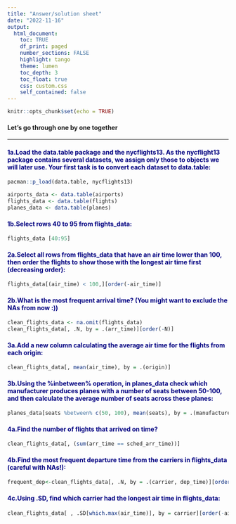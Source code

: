 ```yaml
---
title: "Answer/solution sheet"
date: "2022-11-16"
output: 
  html_document:
    toc: TRUE
    df_print: paged
    number_sections: FALSE
    highlight: tango
    theme: lumen
    toc_depth: 3
    toc_float: true
    css: custom.css 
    self_contained: false
---
```


```r
knitr::opts_chunk$set(echo = TRUE)
```


#### Let's go through one by one together
***

#### <span style="color: navy;"> 1a.Load the data.table package and the nycflights13. As the nycflight13 package contains several datasets, we assign only those to objects we will later use. Your first task is to convert each dataset to data.table: </span>

```r
pacman::p_load(data.table, nycflights13)

airports_data <- data.table(airports)
flights_data <- data.table(flights)
planes_data <- data.table(planes)
```


#### <span style="color: navy;"> 1b.Select rows 40 to 95 from flights_data: </span>

```r
flights_data [40:95]

```


#### <span style="color: navy;"> 2a.Select all rows from flights_data that have an air time lower than 100, then order the flights to show those with the longest air time first (decreasing order): </span>


```r
flights_data[(air_time) < 100,][order(-air_time)]
```


#### <span style="color: navy;"> 2b.What is the most frequent arrival time? (You might want to exclude the NAs from now :)) </span>


```r
clean_flights_data <- na.omit(flights_data)
clean_flights_data[, .N, by = .(arr_time)][order(-N)]
```


#### <span style="color: navy;">  3a.Add a new column calculating the average air time for the flights from each origin: </span>


```r
clean_flights_data[, mean(air_time), by = .(origin)]
```


#### <span style="color: navy;">  3b.Using the %inbetween% operation, in planes_data check which manufacturer produces planes with a number of seats between 50-100, and then calculate the average number of seats across these planes: </span>

```r
planes_data[seats %between% c(50, 100), mean(seats), by = .(manufacturer)]
```


#### <span style="color: navy;">  4a.Find the number of flights that arrived on time? </span>


```r
clean_flights_data[, (sum(arr_time == sched_arr_time))]
```


#### <span style="color: navy;"> 4b.Find the most frequent departure time from the carriers in flights_data (careful with NAs!): </span>


```r
frequent_dep<-clean_flights_data[, .N, by = .(carrier, dep_time)][order(N, decreasing = TRUE)]
```


#### <span style="color: navy;"> 4c.Using .SD, find which carrier had the longest air time in flights_data: </span>


```r
clean_flights_data[ , .SD[which.max(air_time)], by = carrier][order(-air_time)]
```

